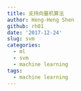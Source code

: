 ```yaml
---
title: 支持向量机算法
author: Heng-Heng Shen
github: rh01
date: '2017-12-24'
slug: svm
categories:
  - ml
  - svm
  - machine learning
tags:
  - machine learning
---
```


